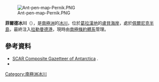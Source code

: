 [[Image:Ant-pen-map-Pernik.PNG|thumb]]

{{coord|67|8|S|66|24|W|source:GNIS|display=title}}

'''菲爾德冰川'''（{{lang-en|Field Glacier}}），是[[南極洲|南極洲]]的[[冰川|冰川]]，位於[[葛拉漢地|葛拉漢地]]的[[盧貝海岸|盧貝海岸]]，處於[[佩爾尼克半島|佩爾尼克半島]]，最終注入[[拉勒曼德港|拉勒曼德港]]，現時由[[南極條約體系|南極條約體系]]管理。

==參考資料==
{{cite gnis | type = antarid | id = 4876| name = Field Glacier | accessdate = 2012-03-22}}
* [http://data.aad.gov.au/aadc/gaz/scar/ SCAR Composite Gazetteer of Antarctica] {{WebCite|url=https://www.webcitation.org/5ug2CfC7m?url=http://data.aad.gov.au/aadc/gaz/scar/ |date=20101202140255 |dateformat=iso }}.
* {{usgs-gazetteer|id=4876}}

{{DEFAULTSORT:Field Glacier}}
[[Category:南極洲冰川|Category:南極洲冰川]]


{{LoubetCoast-geo-stub}}